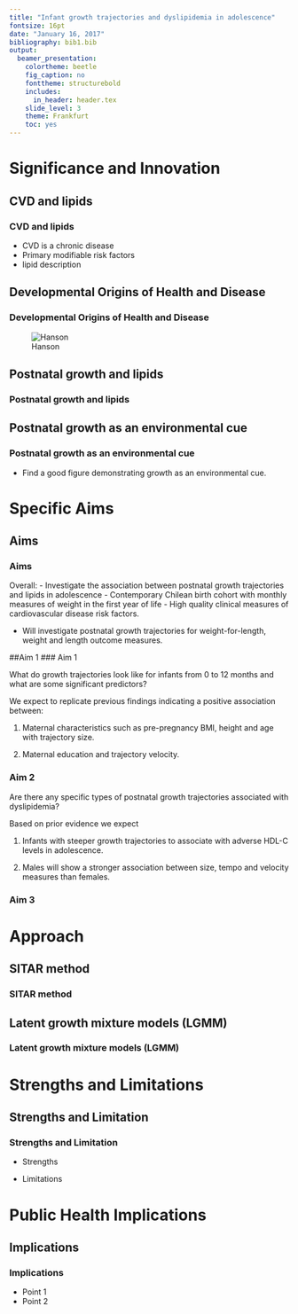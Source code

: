 ```yaml
---
title: "Infant growth trajectories and dyslipidemia in adolescence"
fontsize: 16pt
date: "January 16, 2017"
bibliography: bib1.bib
output:
  beamer_presentation:
    colortheme: beetle
    fig_caption: no
    fonttheme: structurebold
    includes:
      in_header: header.tex
    slide_level: 3
    theme: Frankfurt
    toc: yes
---
```



# Significance and Innovation

## CVD and lipids
### CVD and lipids

- CVD is a chronic disease
- Primary modifiable risk factors
- lipid description

## Developmental Origins of Health and Disease
### Developmental Origins of Health and Disease

\centering
![Hanson](figures/hanson-fig1.png)  


## Postnatal growth and lipids
### Postnatal growth and lipids

\begin{itemize}
	\item Repeated animal and human studies have shown that postnatal growth is associated with the later development of adverse cardiovascular risk factors like low HDL-C levels.
\end{itemize}
\vspace*{-0.5cm}

\begin{table}[H]
\begin{tabular}{llC{1.5cm}C{2cm}C{2cm}C{2cm}}
\toprule
 & Author     & Year published & Direction of growth with increase in HDL-C & 2+ observations in change measure & Non-European sample? \\
\midrule
1 & Corvalan   & 2009           & +   &               & \ding{52}   \\
2 & Ekelund    & 2007           & +   &               &             \\
3 & Howe       & 2010           & --  &               &             \\
4 & Kajantie   & 2008           & +   &               &             \\
5 & Leunissen  & 2009           & --  &               &             \\
6 & Oostvogels & 2014           & --  &               &             \\
7 & Tzoulaki   & 2010           & +   &   \ding{52}   &             \\
\bottomrule
\end{tabular}
\end{table}

## Postnatal growth as an environmental cue
### Postnatal growth as an environmental cue

* Find a good figure demonstrating growth as an environmental cue.

# Specific Aims

## Aims
### Aims

Overall:
- Investigate the association between postnatal growth trajectories and lipids in adolescence
    - Contemporary Chilean birth cohort with monthly measures of weight in the first year of life
    - High quality clinical measures of cardiovascular disease risk factors.

- Will investigate postnatal growth trajectories for weight-for-length, weight and length outcome measures.


##Aim 1
### Aim 1

What do growth trajectories look like for infants from 0 to 12 months and what are some significant predictors?

\smallskip

\begin{description}
	\item[Aim 1] Characterize individual growth trajectories in the first year of life and replicate predictors of growth using external validation with an independent sample.
\end{description}

\smallskip

We expect to replicate previous findings \footfullcite{Pizzi C, Cole TJ, Richiardi L, dos-Santos-Silva I, Corvalan C, De Stavola B. Prenatal Influences on Size, Velocity and Tempo of Infant Growth: Findings from Three Contemporary Cohorts. PLoS ONE. 2014 Feb 27;9(2):e90291.} indicating a positive association between:

1. Maternal characteristics such as pre-pregnancy BMI, height and age with trajectory size.

2. Maternal education and trajectory velocity.


### Aim 2

Are there any specific types of postnatal growth trajectories associated with dyslipidemia?

\smallskip

\begin{description}
	\item[Aim 2] Examine the association between postnatal growth trajectories and HDL-C levels.
\end{description}

Based on prior evidence we expect

1. Infants with steeper growth trajectories to associate with adverse HDL-C levels in adolescence.

2. Males will show a stronger association between size, tempo and velocity measures than females.

### Aim 3

# Approach

## SITAR method

### SITAR method

## Latent growth mixture models (LGMM)
### Latent growth mixture models (LGMM)

    
# Strengths and Limitations

## Strengths and Limitation
### Strengths and Limitation

* Strengths

* Limitations

# Public Health Implications


## Implications
### Implications
- Point 1
- Point 2

<!-- Note: level 3 means that one pound sign is the section (group in header)
# two pound signs is a subsection (group within group in header). three pound signs the frametitle.

Good documentation for beamer use in Rmarkdown:
1. http://rmarkdown.rstudio.com/beamer_presentation_format.html#overview
2. http://svmiller.com/blog/2015/02/moving-from-beamer-to-r-markdown/

Example of their explanation for slide structure in markdown compared to LaTex:

# This is my section
## This is my subsection
### Title of a slide

*Hi mom!*

is the same as

\section{This is my section}
\subsection{This is my subsection}
\frame{
\frametitle{Title of a slide}

\textit{Hi mom!}


}
-->


